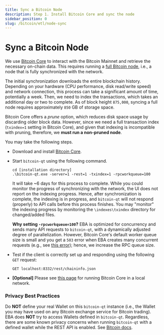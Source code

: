 ```yaml
---
title: Sync a Bitcoin Node
description: Step 1. Install Bitcoin Core and sync the node
sidebar_position: 0
slug: /bitcoin/etl/node-sync
---
```


# Sync a Bitcoin Node

We use [Bitcoin Core](https://bitcoin.org/en/bitcoin-core/) 
to interact with the Bitcoin Mainnet and
retrieve the necessary on-chain data.
This requires running a [full Bitcoin node](https://bitcoin.org/en/full-node),
i.e., a node that is fully synchronized with the network.

The initial synchronization downloads the entire blockchain history.
Depending on your hardware (CPU performance, disk read/write speed) and network connection,
this process can take a significant amount of time, potentially a week.
Then, we need to index the transactions, which takes an additional day or two to complete.
As of block height `875,000`, syncing a full node requires approximately `850` GB of storage space.

Bitcoin Core offers a _prune_ option, which reduces disk space usage by discarding older block data. 
However, since we need a full transaction index (`txindex=1` setting in Bitcoin Core),
and given that indexing is incompatible with pruning, 
therefore, we **must run a non-pruned node**.


You may take the following steps. 

* Download and install [Bitcoin Core](https://bitcoin.org/en/download).


* Start `bitcoin-qt` using the following command.

    ```shell
    cd [installation directory]
    .\bitcoin-qt.exe -server=1 -rest=1 -txindex=1 -rpcworkqueue=100
    ```


  It will take ~6 days for this process to complete. 
  While you could monitor the progress of synchronizing with the network, 
  the UI does not report on the indexing progress. 
  Hence, after synchronization is complete, the indexing is in progress, 
  and `bitcoin-qt` will not respond (properly) to API calls before this process finishes. 
  You may "monitor" the indexing progress by monitoring the `\indexes\txindex` directory for changed/added files.

  **Why setting `-rpcworkqueue=100`?**
  EBA is optimized for concurrency and sends many API requests to `bitcoin-qt`, 
  with a dynamically adjusted degree of parallelization. 
  However, Bitcoin Core's default worker queue size is small and you get a `503` error when EBA creates many concurrent requests 
  (e.g., see [this error](https://github.com/bitcoin/bitcoin/blob/767ee2e3a1082468b4e2248bac3ef8bd54bb2ddb/src/httpserver.cpp#L269));
  hence, we increase the RPC queue size.



- Test if the client is correctly set up and responding using the following `GET` request:
    
    ```
    GET localhost:8332/rest/chaininfo.json
    ```

- **[Optional]** Please see [this page](/docs/contribute/cookbook#bitcoin-core-lan)
  for running Bitcoin Core in a local network.


### Privacy Best Practices

Do **NOT** define your real Wallet on this `bitcoin-qt` instance 
(i.e., the Wallet you may have used on any Bitcoin exchange service for Bitcoin trading). 
EBA does **NOT** try to access Wallets defined in `bitcoin-qt`. 
Regardless, there are some known privacy concerns when running `bitcoin-qt` 
with a defined wallet while the REST API is enabled. 
See [Bitcoin docs](https://github.com/bitcoin/bitcoin/blob/master/doc/REST-interface.md#risks).





